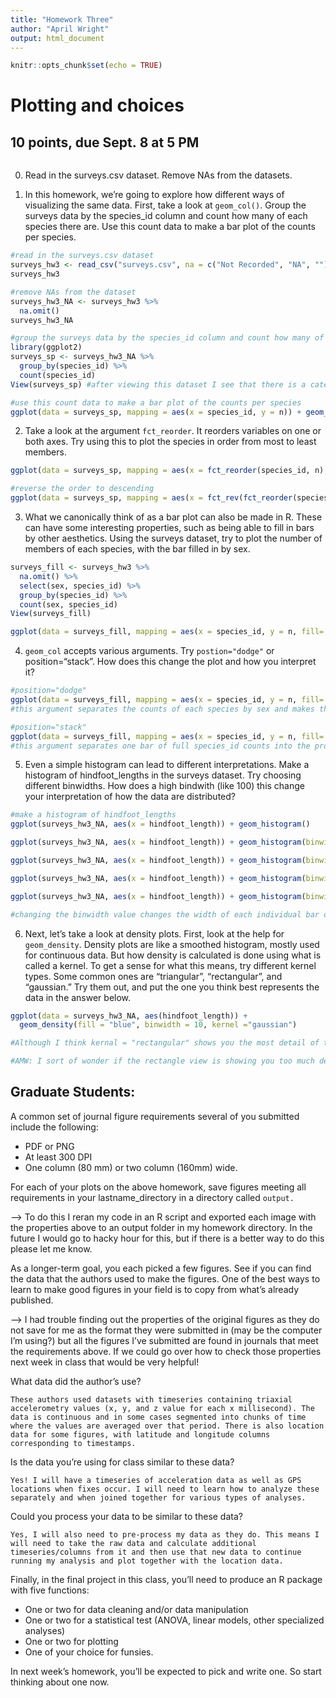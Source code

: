 ```yaml
---
title: "Homework Three"
author: "April Wright"
output: html_document
---
```


```r
knitr::opts_chunk$set(echo = TRUE)
```

# Plotting and choices

## 10 points, due Sept. 8 at 5 PM

```r

```

0. Read in the surveys.csv dataset. Remove NAs from the datasets.

1. In this homework, we're going to explore how different ways of visualizing the same data. First, take a look at `geom_col()`. Group the surveys data by the species_id column and count how many of each species there are. Use this count data to make a bar plot of the counts per species. 

```r
#read in the surveys.csv dataset
surveys_hw3 <- read_csv("surveys.csv", na = c("Not Recorded", "NA", ""))
surveys_hw3

#remove NAs from the dataset
surveys_hw3_NA <- surveys_hw3 %>% 
  na.omit()
surveys_hw3_NA

#group the surveys data by the species_id column and count how many of each species there are
library(ggplot2)
surveys_sp <- surveys_hw3_NA %>% 
  group_by(species_id) %>% 
  count(species_id)
View(surveys_sp) #after viewing this dataset I see that there is a category for "Not Recorded" so I went back to the first question and downloaded the original dataset again and defined "Not Recorded", " " and "NA" as NA values before removing them

#use this count data to make a bar plot of the counts per species
ggplot(data = surveys_sp, mapping = aes(x = species_id, y = n)) + geom_col()


```
2. Take a look at the argument `fct_reorder`. It reorders variables on one or both axes. Try using this to plot the species in order from most to least members.

```r
ggplot(data = surveys_sp, mapping = aes(x = fct_reorder(species_id, n), y = n)) + geom_col()

#reverse the order to descending
ggplot(data = surveys_sp, mapping = aes(x = fct_rev(fct_reorder(species_id, n)), y = n)) + geom_col()
```


3. What we canonically think of as a bar plot can also be made in R. These can have some interesting properties, such as being able to fill in bars by other aesthetics. Using the surveys dataset, try to plot the number of members of each species, with the bar filled in by sex.

```r
surveys_fill <- surveys_hw3 %>% 
  na.omit() %>% 
  select(sex, species_id) %>% 
  group_by(species_id) %>% 
  count(sex, species_id)
View(surveys_fill)

ggplot(data = surveys_fill, mapping = aes(x = species_id, y = n, fill= sex)) + geom_col()

```


4. `geom_col` accepts various arguments. Try `postion="dodge"` or position="stack". How does this change the plot and how you interpret it? 


```r
#position="dodge"
ggplot(data = surveys_fill, mapping = aes(x = species_id, y = n, fill= sex)) + geom_col(position = "dodge")
#this argument separates the counts of each species by sex and makes them their own bars next to one another, it helps compare between species

#position="stack"
ggplot(data = surveys_fill, mapping = aes(x = species_id, y = n, fill= sex)) + geom_col(position = "stack")
#this argument separates one bar of full species_id counts into the proportion of male and female for that sex and it helps compare within a species
```


5. Even a simple histogram can lead to different interpretations. Make a histogram of hindfoot_lengths in the surveys dataset. Try choosing different binwidths. How does a high bindwith (like 100) this change your interpretation of how the data are distributed? 

```r
#make a histogram of hindfoot_lengths
ggplot(surveys_hw3_NA, aes(x = hindfoot_length)) + geom_histogram()

ggplot(surveys_hw3_NA, aes(x = hindfoot_length)) + geom_histogram(binwidth = 100)

ggplot(surveys_hw3_NA, aes(x = hindfoot_length)) + geom_histogram(binwidth = 10)

ggplot(surveys_hw3_NA, aes(x = hindfoot_length)) + geom_histogram(binwidth = 1)

ggplot(surveys_hw3_NA, aes(x = hindfoot_length)) + geom_histogram(binwidth = 0.1)

#changing the binwidth value changes the width of each individual bar of the histogram. This can either help you see the overall trend of the data while merged together (with a higher binwidth value) or it can help you separate the amount of each hindfoot_length value obtained by while clearly separated (with a lower binwidth value)
```


6. Next, let's take a look at density plots. First, look at the help for `geom_density`. Density plots are like a smoothed histogram, mostly used for continuous data. But how density is calculated is done using what is called a kernel. To get a sense for what this means, try different kernel types. Some common ones are "triangular", "rectangular", and "gaussian." Try them out, and put the one you think best represents the data in the answer below.


```r

ggplot(data = surveys_hw3_NA, aes(hindfoot_length)) +
  geom_density(fill = "blue", binwidth = 10, kernel ="gaussian")

#Although I think kernal = "rectangular" shows you the most detail of the variation in the density of  hindfoot_length values, I believe kernal = "gaussian" is best for this data as it summarizes the frequensy of values in a way that is simple to see and understand the general trend/summary without all the extra noise.

#AMW: I sort of wonder if the rectangle view is showing you too much detail, honestly.

```

## Graduate Students:

A common set of journal figure requirements several of you submitted include the following: 

+ PDF or PNG
+ At least 300 DPI
+ One column (80 mm) or two column (160mm) wide.



For each of your plots on the above homework, save figures meeting all requirements in your lastname_directory in a directory called `output.`

--> To do this I reran my code in an R script and exported each image with the properties above to an output folder in my homework directory. In the future I would go to hacky hour for this, but if there is a better way to do this please let me know. 

As a longer-term goal, you each picked a few figures. See if you can find the data that the authors used to make the figures. One of the best ways to learn to make good figures in your field is to copy from what's already published. 

--> I had trouble finding out the properties of the original figures as they do not save for me as the format they were submitted in (may be the computer I'm using?) but all the figures I've submitted are found in journals that meet the requirements above. If we could go over how to check those properties next week in class that would be very helpful!


What data did the author's use? 

```
These authors used datasets with timeseries containing triaxial accelerometry values (x, y, and z value for each x millisecond). The data is continuous and in some cases segmented into chunks of time where the values are averaged over that period. There is also location data for some figures, with latitude and longitude columns corresponding to timestamps.
```

Is the data you're using for class similar to these data? 


```
Yes! I will have a timeseries of acceleration data as well as GPS locations when fixes occur. I will need to learn how to analyze these separately and when joined together for various types of analyses.
```

Could you process your data to be similar to these data?

```
Yes, I will also need to pre-process my data as they do. This means I will need to take the raw data and calculate additional timeseries/columns from it and then use that new data to continue running my analysis and plot together with the location data.
```

Finally, in the final project in this class, you'll need to produce an R package with five functions: 
 
+ One or two for data cleaning and/or data manipulation
+ One or two for a statistical test (ANOVA, linear models, other specialized analyses)
+ One or two for plotting
+ One of your choice for funsies.

In next week's homework, you'll be expected to pick and write one. So start thinking about one now.
